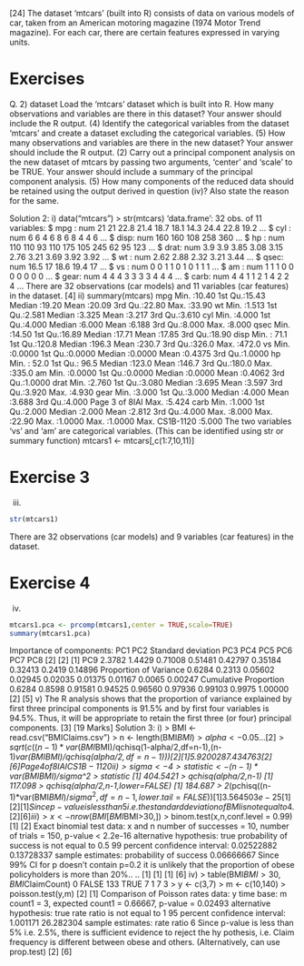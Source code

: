 [24]
The dataset ‘mtcars’ (built into R) consists of data on various models of car, taken from an American motoring magazine (1974 Motor Trend magazine). 
For each car, there are certain features expressed in varying units.

Exercises
===============================================
Q. 2)
dataset
Load the ‘mtcars’ dataset which is built into R. How many observations and variables
are there in this dataset? Your answer should include the R output. (4)
Identify the categorical variables from the dataset ‘mtcars’ and create a dataset
excluding the categorical variables. (5)
How many observations and variables are there in the new dataset? Your answer
should include the R output. (2)
Carry out a principal component analysis on the new dataset of mtcars by passing two
arguments, ‘center’ and ‘scale’ to be TRUE. Your answer should include a summary
of the principal component analysis. (5)
How many components of the reduced data should be retained using the output
derived in question (iv)? Also state the reason for the same.



Solution 2:
i)
data("mtcars")
> str(mtcars)
'data.frame': 32 obs. of 11 variables:
$ mpg : num 21 21 22.8 21.4 18.7 18.1 14.3 24.4 22.8 19.2 ...
$ cyl : num 6 6 4 6 8 6 8 4 4 6 ...
$ disp: num 160 160 108 258 360 ...
$ hp : num 110 110 93 110 175 105 245 62 95 123 ...
$ drat: num 3.9 3.9 3.85 3.08 3.15 2.76 3.21 3.69 3.92 3.92 ...
$ wt : num 2.62 2.88 2.32 3.21 3.44 ...
$ qsec: num 16.5 17 18.6 19.4 17 ...
$ vs : num 0 0 1 1 0 1 0 1 1 1 ...
$ am : num 1 1 1 0 0 0 0 0 0 0 ...
$ gear: num 4 4 4 3 3 3 3 4 4 4 ...
$ carb: num 4 4 1 1 2 1 4 2 2 4 ...
There are 32 observations (car models) and 11 variables (car features) in the dataset.
[4]
ii)
summary(mtcars)
mpg
Min.
:10.40
1st Qu.:15.43
Median :19.20
Mean
:20.09
3rd Qu.:22.80
Max.
:33.90
wt
Min.
:1.513
1st Qu.:2.581
Median :3.325
Mean
:3.217
3rd Qu.:3.610
cyl
Min.
:4.000
1st Qu.:4.000
Median :6.000
Mean
:6.188
3rd Qu.:8.000
Max.
:8.000
qsec
Min.
:14.50
1st Qu.:16.89
Median :17.71
Mean
:17.85
3rd Qu.:18.90
disp
Min.
: 71.1
1st Qu.:120.8
Median :196.3
Mean
:230.7
3rd Qu.:326.0
Max.
:472.0
vs
Min.
:0.0000
1st Qu.:0.0000
Median :0.0000
Mean
:0.4375
3rd Qu.:1.0000
hp
Min.
: 52.0
1st Qu.: 96.5
Median :123.0
Mean
:146.7
3rd Qu.:180.0
Max.
:335.0
am
Min.
:0.0000
1st Qu.:0.0000
Median :0.0000
Mean
:0.4062
3rd Qu.:1.0000
drat
Min.
:2.760
1st Qu.:3.080
Median :3.695
Mean
:3.597
3rd Qu.:3.920
Max.
:4.930
gear
Min.
:3.000
1st Qu.:3.000
Median :4.000
Mean
:3.688
3rd Qu.:4.000
Page 3 of 8IAI
Max.
:5.424
carb
Min.
:1.000
1st Qu.:2.000
Median :2.000
Mean
:2.812
3rd Qu.:4.000
Max.
:8.000
Max.
:22.90
Max.
:1.0000
Max.
:1.0000
Max.
CS1B-1120
:5.000
The two variables ‘vs’ and ‘am’ are categorical variables. (This can be identified using str or summary function)
mtcars1 <- mtcars[,c(1:7,10,11)]






Exercise 3
==================================================
iii)

```r
str(mtcars1)
```

There are 32 observations (car models) and 9 variables (car features) in the dataset.

Exercise 4
==================================================
iv)


```r
mtcars1.pca <- prcomp(mtcars1,center = TRUE,scale=TRUE)
summary(mtcars1.pca)
```
Importance of components:
PC1 PC2
Standard deviation
PC3
PC4
PC5
PC6
PC7 PC8
[2]
[2]
[1]
PC9
2.3782 1.4429 0.71008 0.51481 0.42797 0.35184 0.32413 0.2419 0.14896
Proportion of Variance 0.6284 0.2313 0.05602 0.02945 0.02035 0.01375 0.01167 0.0065 0.00247
Cumulative Proportion 0.6284 0.8598 0.91581 0.94525 0.96560 0.97936 0.99103 0.9975 1.00000
[2]
[5]
v)
The R analysis shows that the proportion of variance explained by first three principal components is 91.5% and by
first four variables is 94.5%.
Thus, it will be appropriate to retain the first three (or four) principal components.
[3]
[19 Marks]
Solution 3:
i)
> BMI <- read.csv("BMIClaims.csv")
> n <- length(BMI$BMI)
> alpha <- 0.05
...
[2]
> sqrt(c((n-1)*var(BMI$BMI)/qchisq(1-alpha/2,df=n-1),(n-1)*var(BMI$BMI)/qchisq(alpha/2
,df=n-1)))
[2]
[1] 5.920028 7.434763
[2]
[6]
Page 4 of 8IAI
CS1B-1120
ii)
> sigma <- 4
> statistic <- (n-1)*var(BMI$BMI)/sigma^2
> statistic
[1] 404.5421
> qchisq(alpha/2,n-1)
[1] 117.098
> qchisq(alpha/2,n-1,lower=FALSE)
[1] 184.687
> 2*(pchisq((n-1)*var(BMI$BMI)/sigma^2,df=n-1,lower.tail=FALSE))
[1] 3.564503e-25
[1]
[2]
[1]
Since p-value is less than 5%, there is sufficient evidence to reject the hypothesis,
i.e. the standard deviation of BMI is not equal to 4.
[2]
[6]
iii)
> x <- nrow(BMI[BMI$BMI>30,])
> binom.test(x,n,conf.level = 0.99)
[1]
[2]
Exact binomial test
data: x and n
number of successes = 10, number of trials = 150, p-value < 2.2e-16
alternative hypothesis: true probability of success is not equal to 0.5
99 percent confidence interval:
0.02522882 0.13728337
sample estimates:
probability of success
0.06666667
Since 99% CI for p doesn’t contain p=0.2
it is unlikely that the proportion of obese policyholders is more than 20%.. ..
[1]
[1]
[1]
[6]
iv)
> table(BMI$BMI>30,BMI$ClaimCount)
0
FALSE 133
TRUE
7
1
7
3
> y <- c(3,7)
> m <- c(10,140)
> poisson.test(y,m)
[2]
[1]
Comparison of Poisson rates
data: y time base: m
count1 = 3, expected count1 = 0.66667, p-value = 0.02493
alternative hypothesis: true rate ratio is not equal to 1
95 percent confidence interval:
1.001171 26.282304
sample estimates:
rate ratio
6
Since p-value is less than 5% i.e. 2.5%, there is sufficient evidence to reject the hy
pothesis, i.e. Claim frequency is different between obese and others.
(Alternatively, can use prop.test)
[2]
[6]
